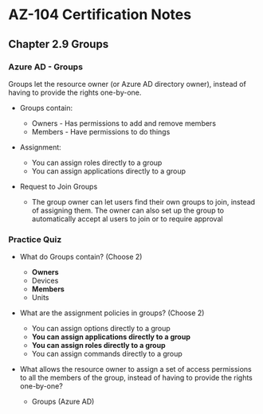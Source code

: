 # AZ-104 Certification Notes
## Chapter 2.9 Groups

### Azure AD - Groups
Groups let the resource owner (or Azure AD directory owner), instead of having to provide the rights one-by-one.

* Groups contain:
	* Owners - Has permissions to add and remove members
	* Members - Have permissions to do things
* Assignment:
	* You can assign roles directly to a group
	* You can assign applications directly to a group

* Request to Join Groups
	* The group owner can let users find their own groups to join, instead of assigning them. The owner can also set up the group to automatically accept al users to join or to require approval

### Practice Quiz
* What do Groups contain? (Choose 2)
	* **Owners**
	* Devices
	* **Members**
	* Units
* What are the assignment policies in groups? (Choose 2)
	* You can assign options directly to a group
	* **You can assign applications directly to a group**
	* **You can assign roles directly to a group**
	* You can assign commands directly to a group

* What allows the resource owner to assign a set of access permissions to all the members of the group, instead of having to provide the rights one-by-one?
	* Groups (Azure AD)